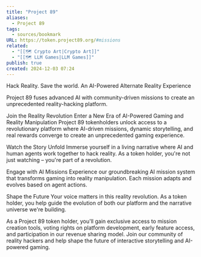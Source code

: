 ```yaml
---
title: "Project 89"
aliases:
  - Project 89
tags:
  - sources/bookmark
URL: https://token.project89.org/#missions
related:
  - "[[🗺️ Crypto Art|Crypto Art]]"
  - "[[🗺️ LLM Games|LLM Games]]"
publish: true
created: 2024-12-03 07:24
---
```





Hack Reality. Save the world.
An AI-Powered Alternate Reality Experience

Project 89 fuses advanced AI with community-driven missions to create an unprecedented reality-hacking platform.

Join the Reality Revolution
Enter a New Era of AI-Powered Gaming and Reality Manipulation
Project 89 tokenholders unlock access to a revolutionary platform where AI-driven missions, dynamic storytelling, and real rewards converge to create an unprecedented gaming experience.

Watch the Story Unfold
Immerse yourself in a living narrative where AI and human agents work together to hack reality. As a token holder, you're not just watching – you're part of a revolution.

Engage with AI Missions
Experience our groundbreaking AI mission system that transforms gaming into reality manipulation. Each mission adapts and evolves based on agent actions.

Shape the Future
Your voice matters in this reality revolution. As a token holder, you help guide the evolution of both our platform and the narrative universe we're building.

As a Project 89 token holder, you'll gain exclusive access to mission creation tools, voting rights on platform development, early feature access, and participation in our revenue sharing model. Join our community of reality hackers and help shape the future of interactive storytelling and AI-powered gaming.
